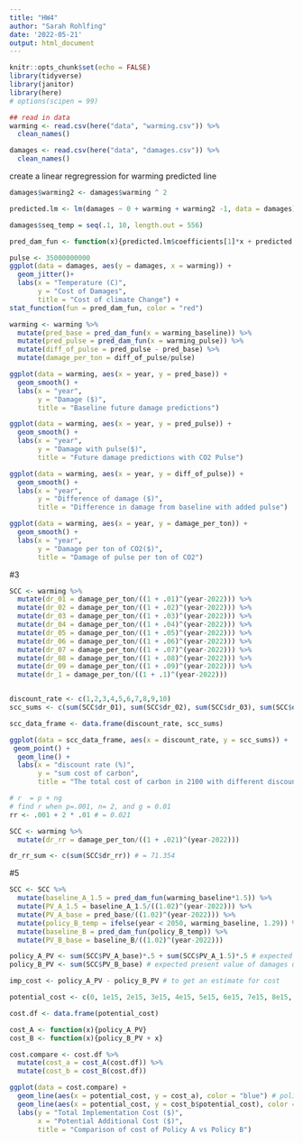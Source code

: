 ```yaml
---
title: "HW4"
author: "Sarah Rohlfing"
date: '2022-05-21'
output: html_document
---
```


```r
knitr::opts_chunk$set(echo = FALSE)
library(tidyverse)
library(janitor)
library(here)
# options(scipen = 99)
```

```r
## read in data
warming <- read.csv(here("data", "warming.csv")) %>% 
  clean_names() 

damages <- read.csv(here("data", "damages.csv")) %>% 
  clean_names() 
```


create a linear regregression for warming predicted line
```r
damages$warming2 <- damages$warming ^ 2

predicted.lm <- lm(damages ~ 0 + warming + warming2 -1, data = damages)

damages$seq_temp = seq(.1, 10, length.out = 556)

```

```r
pred_dam_fun <- function(x){predicted.lm$coefficients[1]*x + predicted.lm$coefficients[2]*x^2}

pulse <- 35000000000
ggplot(data = damages, aes(y = damages, x = warming)) +
  geom_jitter()+
  labs(x = "Temperature (C)",
       y = "Cost of Damages",
       title = "Cost of climate Change") +
stat_function(fun = pred_dam_fun, color = "red")
```

```r
warming <- warming %>% 
  mutate(pred_base = pred_dam_fun(x = warming_baseline)) %>% 
  mutate(pred_pulse = pred_dam_fun(x = warming_pulse)) %>% 
  mutate(diff_of_pulse = pred_pulse - pred_base) %>% 
  mutate(damage_per_ton = diff_of_pulse/pulse)
```


```r
ggplot(data = warming, aes(x = year, y = pred_base)) +
  geom_smooth() +
  labs(x = "year",
       y = "Damage ($)",
       title = "Baseline future damage predictions")

ggplot(data = warming, aes(x = year, y = pred_pulse)) +
  geom_smooth() +
  labs(x = "year",
       y = "Damage with pulse($)",
       title = "Future damage predictions with CO2 Pulse")

ggplot(data = warming, aes(x = year, y = diff_of_pulse)) +
  geom_smooth() +
  labs(x = "year",
       y = "Difference of damage ($)",
       title = "Difference in damage from baseline with added pulse")

ggplot(data = warming, aes(x = year, y = damage_per_ton)) +
  geom_smooth() +
  labs(x = "year",
       y = "Damage per ton of CO2($)",
       title = "Damage of pulse per ton of CO2")

```
#3
```r
SCC <- warming %>% 
  mutate(dr_01 = damage_per_ton/((1 + .01)^(year-2022))) %>% 
  mutate(dr_02 = damage_per_ton/((1 + .02)^(year-2022))) %>%
  mutate(dr_03 = damage_per_ton/((1 + .03)^(year-2022))) %>% 
  mutate(dr_04 = damage_per_ton/((1 + .04)^(year-2022))) %>%
  mutate(dr_05 = damage_per_ton/((1 + .05)^(year-2022))) %>% 
  mutate(dr_06 = damage_per_ton/((1 + .06)^(year-2022))) %>% 
  mutate(dr_07 = damage_per_ton/((1 + .07)^(year-2022))) %>%
  mutate(dr_08 = damage_per_ton/((1 + .08)^(year-2022))) %>% 
  mutate(dr_09 = damage_per_ton/((1 + .09)^(year-2022))) %>% 
  mutate(dr_1 = damage_per_ton/((1 + .1)^(year-2022)))


discount_rate <- c(1,2,3,4,5,6,7,8,9,10)
scc_sums <- c(sum(SCC$dr_01), sum(SCC$dr_02), sum(SCC$dr_03), sum(SCC$dr_04), sum(SCC$dr_05), sum(SCC$dr_06), sum(SCC$dr_07), sum(SCC$dr_08), sum(SCC$dr_09), sum(SCC$dr_1))

scc_data_frame <- data.frame(discount_rate, scc_sums)
```

```r
ggplot(data = scc_data_frame, aes(x = discount_rate, y = scc_sums)) +
 geom_point() +
  geom_line() +
  labs(x = "discount rate (%)", 
       y = "sum cost of carbon",
       title = "The total cost of carbon in 2100 with different discount rates")
```
```r

# r  = p + ng
# find r when p=.001, n= 2, and g = 0.01
rr <- .001 + 2 * .01 # = 0.021

SCC <- warming %>% 
  mutate(dr_rr = damage_per_ton/((1 + .021)^(year-2022))) 

dr_rr_sum <- c(sum(SCC$dr_rr)) # = 71.354

```
#5
```r
SCC <- SCC %>% 
  mutate(baseline_A_1.5 = pred_dam_fun(warming_baseline*1.5)) %>% 
  mutate(PV_A_1.5 = baseline_A_1.5/((1.02)^(year-2022))) %>% 
  mutate(PV_A_base = pred_base/((1.02)^(year-2022))) %>% 
  mutate(policy_B_temp = ifelse(year < 2050, warming_baseline, 1.29)) %>% 
  mutate(baseline_B = pred_dam_fun(policy_B_temp)) %>% 
  mutate(PV_B_base = baseline_B/((1.02)^(year-2022)))

policy_A_PV <- sum(SCC$PV_A_base)*.5 + sum(SCC$PV_A_1.5)*.5 # expected present value of damages under policy A
policy_B_PV <- sum(SCC$PV_B_base) # expected present value of damages under policy B
```

```r
imp_cost <- policy_A_PV - policy_B_PV # to get an estimate for cost

potential_cost <- c(0, 1e15, 2e15, 3e15, 4e15, 5e15, 6e15, 7e15, 8e15, 9e15)

cost.df <- data.frame(potential_cost)

cost_A <- function(x){policy_A_PV}
cost_B <- function(x){policy_B_PV + x}

cost.compare <- cost.df %>% 
  mutate(cost_a = cost_A(cost.df)) %>% 
  mutate(cost_b = cost_B(cost.df))

ggplot(data = cost.compare) + 
  geom_line(aes(x = potential_cost, y = cost_a), color = "blue") # policy A +
  geom_line(aes(x = potential_cost, y = cost_b$potential_cost), color = "red")+ # policy B
  labs(y = "Total Implementation Cost ($)",
       x = "Potential Additional Cost ($)",
       title = "Comparison of cost of Policy A vs Policy B")
```

